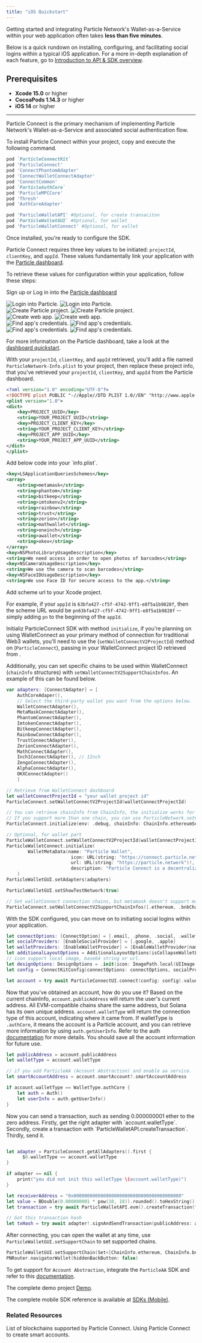 ```yaml
---
title: "iOS Quickstart"
---
```


Getting started and integrating Particle Network's Wallet-as-a-Service within your web application often takes **less than five minutes**.

Below is a quick rundown on installing, configuring, and facilitating social logins within a typical iOS application. For a more in-depth explanation of each feature, go to [Introduction to API & SDK overview](/api-reference/introduction).

## Prerequisites

- **Xcode 15.0** or higher
- **CocoaPods 1.14.3** or higher
- **iOS 14** or higher

***

<Steps>

<Step title="Installing Particle Connect">

Particle Connect is the primary mechanism of implementing Particle Network's Wallet-as-a-Service and associated social authentication flow.

To install Particle Connect within your project, copy and execute the following command.

```ruby Podfile
pod `ParticleConnectKit`
pod 'ParticleConnect'
pod 'ConnectPhantomAdapter'
pod 'ConnectWalletConnectAdapter'
pod 'ConnectCommon'
pod `ParticleAuthCore`
pod 'ParticleMPCCore'
pod 'Thresh'
pod 'AuthCoreAdapter'

pod 'ParticleWalletAPI' #Optional, for create transaciton
pod `ParticleWalletGUI` #Optional, for wallet
pod 'ParticleWalletConnect' #Optional, for wallet
```
</Step>

<Step title="Configuring Particle Connect">

Once installed, you're ready to configure the SDK.

Particle Connect requires three key values to be initiated: `projectId`, `clientKey`, and `appId`. These values fundamentally link your application with the [Particle dashboard](https://dashboard.particle.network/).

To retrieve these values for configuration within your application, follow these steps:

<AccordionGroup>
  <Accordion title="Access the Particle Dashboard">

Sign up or Log in into the [Particle dashboard](https://dashboard.particle.network/)

<div className="flex justify-center">
<img
  className="block h-64 dark:hidden"
  src="/guides/wallet-as-a-service/waas/images/login.png"
  alt="Login into Particle."
/>
<img
  className="hidden h-64 dark:block"
  src="/guides/wallet-as-a-service/waas/images/login.png"
  alt="Login into Particle."
/>
</div>
 </Accordion>
<Accordion title="Create a new project or enter an existing project">
<div className="flex justify-center">
<img
  className="block h-64 dark:hidden"
  src="/guides/wallet-as-a-service/waas/images/project.png"
  alt="Create Particle project."
/>
<img
  className="hidden h-64 dark:block"
  src="/guides/wallet-as-a-service/waas/images/project.png"
  alt="Create Particle project."
/>
</div>
</Accordion>

<Accordion title="Create a new iOS application, or skip this step if you already have one">
<div className="flex justify-center">
<img
  className="block h-64 dark:hidden"
  src="/guides/wallet-as-a-service/waas/images/web-app.png"
  alt="Create web app."
/>
<img
  className="hidden h-64 dark:block"
  src="/guides/wallet-as-a-service/waas/images/web-app.png"
  alt="Create web app."
/>
</div>
</Accordion>

<Accordion title="Retrieve the project ID (`projectId`), the client key (`clientKey`), and the application ID (`appId`)">
<div className="flex justify-center">
<img
  className="block h-64 dark:hidden"
  src="/guides/wallet-as-a-service/waas/images/credentials.png"
  alt="Find app's credentials."
/>
<img
  className="hidden h-64 dark:block"
  src="/guides/wallet-as-a-service/waas/images/credentials.png"
  alt="Find app's credentials."
/>
</div>
</Accordion>

<Accordion title="You can retrieve the project ID from the [WalletConnect dashboard](https://cloud.walletconnect.com); it is used when connecting with traditional Web3 wallets.">
<div className="flex justify-center">
<img
  className="block h-64 dark:hidden"
  src="/guides/wallet-as-a-service/waas/images/credentials.png"
  alt="Find app's credentials."
/>
<img
  className="hidden h-64 dark:block"
  src="/guides/wallet-as-a-service/waas/images/credentials.png"
  alt="Find app's credentials."
/>
</div>
</Accordion>

</AccordionGroup>

For more information on the Particle dashboard, take a look at the [dashboard quickstart](/guides/dashboard).

With your `projectId`, `clientKey`, and `appId` retrieved, you'll add a file named `ParticleNetwork-Info.plist` to your project, then replace these project info, that you've retrieved your `projectId`, `clientKey`, and `appId` from the Particle dashboard.

```xml ParticleNetwork-Info.plist
<?xml version="1.0" encoding="UTF-8"?>
<!DOCTYPE plist PUBLIC "-//Apple//DTD PLIST 1.0//EN" "http://www.apple.com/DTDs/PropertyList-1.0.dtd">
<plist version="1.0">
<dict>
	<key>PROJECT_UUID</key>
	<string>YOUR_PROJECT_UUID</string>
	<key>PROJECT_CLIENT_KEY</key>
	<string>YOUR_PROJECT_CLIENT_KEY</string>
	<key>PROJECT_APP_UUID</key>
	<string>YOUR_PROJECT_APP_UUID</string>
</dict>
</plist>
```

</Step>

<Step title="Configuring Xcode">
Add below code into your `info.plist`.

```xml Info.plist
<key>LSApplicationQueriesSchemes</key>
<array>
	<string>metamask</string>
	<string>phantom</string>
	<string>bitkeep</string>
	<string>imtokenv2</string>
	<string>rainbow</string>
	<string>trust</string>
	<string>zerion</string>
    <string>mathwallet</string>
    <string>oneinch</string>
    <string>awallet</string>
    <string>okex</string>
</array>
<key>NSPhotoLibraryUsageDescription</key>
<string>We need access in order to open photos of barcodes</string>
<key>NSCameraUsageDescription</key>
<string>We use the camera to scan barcodes</string>
<key>NSFaceIDUsageDescription</key>
<string>We use Face ID for secure access to the app.</string>
```

Add scheme url to your Xcode project.

For example, if your `appId` is `63bfa427-cf5f-4742-9ff1-e8f5a1b9828f`, then the scheme URL would be `pn63bfa427-cf5f-4742-9ff1-e8f5a1b9828f` --simply adding `pn` to the beginning of the `appId`.

</Step>

<Step title="Initialize SDK">

Initializ ParticleConnect SDK with method `initialize`, if you're planning on using WalletConnect as your primary method of connection for traditional Web3 wallets, you'll need to use the (`setWalletConnectV2ProjectId`) method on (`ParticleConnect`), passing in your WalletConnect project ID retrieved from .

Additionally, you can set specific chains to be used within WalletConnect (`chainInfo` structures) with `setWalletConnectV2SupportChainInfos`. An example of this can be found below.

```swift
var adapters: [ConnectAdapter] = [
    AuthCoreAdaper(),
    // Select the third-party wallet you want from the options below. 
    WalletConnectAdapter(),
    MetaMaskConnectAdapter(),
    PhantomConnectAdapter(),
    ImtokenConnectAdapter(),
    BitkeepConnectAdapter(),
    RainbowConnectAdapter(),
    TrustConnectAdapter(),
    ZerionConnectAdapter(),
    MathConnectAdapter(),
    Inch1ConnectAdapter(), // 1Inch
    ZengoConnectAdapter(),
    AlphaConnectAdapter(),
    OKXConnectAdapter()
    ]

// Retrieve from WalletConnect dashboard
let walletConnectProjectId = "your wallet project id"
ParticleConnect.setWalletConnectV2ProjectId(walletConnectProjectId)

// You can retrieve chainInfo from ChainInfo, the initialize works for the first time open.
// If you support more than one chain, you can use ParticleNetwork.setChainInfo to switch.
ParticleConnect.initialize(env: .debug, chainInfo: ChainInfo.ethereumSepolia, dAppData: .standard, adapters: adapters)

// Optional, for wallet part
ParticleWalletConnect.setWalletConnectV2ProjectId(walletConnectProjectId)
ParticleWalletConnect.initialize(
        WalletMetaData(name: "Particle Wallet",
                        icon: URL(string: "https://connect.particle.network/icons/512.png")!,
                        url: URL(string: "https://particle.network")!,
                        description: "Particle Connect is a decentralized wallet connection protocol that makes it easy for users to connect their wallets to your DApp.", redirectUniversalLink: nil)
    )
ParticleWalletGUI.setAdapters(adapters)

ParticleWalletGUI.setShowTestNetwork(true)

// Set walletConnect connection chains, but metamask doesn't support more than one chain one connection.
ParticleConnect.setWalletConnectV2SupportChainInfos([.ethereum, .bnbChain])
```

</Step>

<Step title="Facilitating logins">

With the SDK configured, you can move on to initiating social logins within your application. 

```swift
let connectOptions: [ConnectOption] = [.email, .phone, .social, .wallet]
let socialProviders: [EnableSocialProvider] = [.google, .apple]
let walletProviders: [EnableWalletProvider] = [EnableWalletProvider(name: "metamask", state: .recommended), EnableWalletProvider(name: "okx", state: .popular), EnableWalletProvider(name: "walletConnect", state: .none)]
let additionalLayoutOptions = AdditionalLayoutOptions(isCollapseWalletList: false, isSplitEmailAndSocial: false, isSplitEmailAndPhone: false, isHideContinueButton: false)
// icon support local image, base64 string or url.
let designOptions: DesignOptions = .init(icon: ImagePath.local(UIImage(named: "icon")!))
let config = ConnectKitConfig(connectOptions: connectOptions, socialProviders: socialProviders, walletProviders: walletProviders, additionalLayoutOptions: additionalLayoutOptions, designOptions: designOptions)

let account = try await ParticleConnectUI.connect(config: config).value 
```
</Step>

<Step title="Use account">

Now that you've obtained an account, how do you use it? 
Based on the current chainInfo, `account.publicAddress` will return the user's current address. All EVM-compatible chains share the same address, but Solana has its own unique address. `account.walletType` will return the connection type of this account, indicating where it came from. If walletType is `.authCore`, it means the account is a Particle account, and you can retrieve more information by using `auth.getUserInfo`. Refer to the auth [documentation](/api-reference/auth/mobile-sdks/ios) for more details. You should save all the account information for future use.


```swift
let publicAddress = account.publicAddress
let walletType = account.walletType

// if you add ParticleAA (Account Abstraction) and enable aa service.
let smartAccountAddress = account.smartAccount?.smartAccountAddress

if account.walletType == WalletType.authCore {
    let auth = Auth()
    let userInfo = auth.getUserInfo()
}
```
</Step>

<Step title="Optional, send a transaction">
Now you can send a transaction, such as sending 0.000000001 ether to the zero address.
Firstly, get the right adapter with `account.walletType`.
Secondly, create a transaction with `ParticleWalletAPI.createTransaction`.
Thirdly, send it.

```swift

let adapter = ParticleConnect.getAllAdapters().first {
      $0.walletType == account.walletType
}

if adapter == nil {
    print("you did not init this walletType \(account.walletType)")
}

let receiverAddress = "0x0000000000000000000000000000000000000000"
let value = BDouble(0.000000001 * pow(10, 18)).rounded().toHexString()
let transaction = try await ParticleWalletAPI.evm().createTransaction(from: account.publicAddress, to: receiverAddress, value: value, data: "0x").value

// Got this transaction hash                
let txHash = try await adapter!.signAndSendTransaction(publicAddress: account.publicAddress, transaction: transaction).value
```
</Step>


<Step title="Optional, Open wallet">

After connecting, you can open the wallet at any time, use `ParticleWalletGUI.setSupportChain` to set supported chains.

```swift
ParticleWalletGUI.setSupportChain(Set<[ChainInfo.ethereum, ChainInfo.bnbChain]>)
PNRouter.navigatorWallet(hiddenBackButton: false)
```

</Step>

</Steps>

<Tip> To get support for `Account Abstraction`, integrate the `ParticleAA` SDK and refer to this [documentation](/api-reference/aa/sdks/mobile/ios.mdx).</Tip>

<Tip>The complete demo project [Demo](https://github.com/Particle-Network/particle-connect-ios/tree/master/ConnectKitDemo).</Tip>

<Tip>The complete mobile SDK reference is available at [SDKs (Mobile)](/api-reference/connect/mobile/ios).</Tip>




### Related Resources

<CardGroup cols={2}>
  <Card title="Supported Blockchains" href="/guides/network-coverage">
    List of blockchains supported by Particle Connect.
  </Card>
  <Card title="Account Abstraction" href="/guides/wallet-as-a-service/aa/mobile-aa">
    Using Particle Connect to create smart accounts.
  </Card>
</CardGroup>
